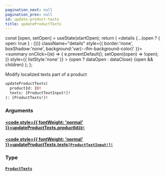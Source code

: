 ```yaml
---
pagination_next: null
pagination_prev: null
id: update-product-texts
title: updateProductTexts
---
```









  const [open, setOpen] = useState(startOpen);
  return (
    <details {...(open ? { open: true } : {})} className="details" style={{ border:'none', boxShadow:'none', background:'var(--ifm-background-color)' }}>
      <summary
        onClick={(e) => {
          e.preventDefault();
          setOpen((open) => !open);
        }}
        style={{ listStyle:'none' }}
      >
      {open ? dataOpen : dataClose}
      </summary>
      {open && children}
    </details>
  );
};








Modify localized texts part of a product


```graphql
updateProductTexts(
  productId: ID!
  texts: [ProductTextInput!]!
): [ProductTexts!]!
```




### Arguments

#### [<code style={{ fontWeight: 'normal' }}>updateProductTexts.<b>productId</b></code>](#)<Bullet />[`ID!`](/types/scalars/id.mdx) <Badge class="badge badge--secondary" text="non-null"/> <Badge class="badge badge--secondary" text="scalar"/> 



#### [<code style={{ fontWeight: 'normal' }}>updateProductTexts.<b>texts</b></code>](#)<Bullet />[`[ProductTextInput!]!`](/types/inputs/product-text-input.mdx) <Badge class="badge badge--secondary" text="non-null"/> <Badge class="badge badge--secondary" text="input"/> 



### Type

#### [`ProductTexts`](/types/objects/product-texts.mdx) <Badge class="badge badge--secondary" text="object"/> 







